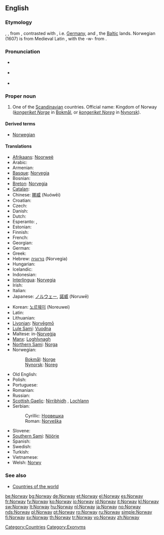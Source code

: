 ==English==
{{wikipedia}}

===Etymology===
{{etyl|ang}} {{term|Norweg|lang=ang}}, {{term|Norþweg|lang=ang}}, from {{etyl|non}} {{term|Norvegr||north way|lang=non}}, contrasted with {{term|suthrvegar||south way|lang=non}}, i.e. [[w:Germany|Germany]], and {{term|austrvegr||east way|lang=non}}, the [[w:Baltic states|Baltic]] lands. Norwegian (1607) is from Medieval Latin {{term|Norvegia|lang=la}}, with the -w- from {{term|Norway|lang=en}}.

===Pronunciation===
* {{a|UK}} {{IPA|/ˈnɔː.weɪ/}}
* {{a|US}} {{IPA|/ˈnɔɹ.weɪ/}}
* {{audio|en-us-Norway.ogg|Audio (US)}}

===Proper noun===
{{en-proper noun}}

# One of the [[Scandinavian]] countries. Official name: Kingdom of Norway (''[[kongeriket Norge]]'' in [[Bokmål]], or ''[[kongeriket Noreg]]'' in [[Nynorsk]]).

====Derived terms====
* [[Norwegian]]

====Translations====
{{trans-top|Scandinavian country}}
* [[Afrikaans]]: [[Noorweë]]
* Arabic: {{Arab|[[النرويج]]}} {{IPAchar|(an-narwīj)}}
* Armenian: {{t-|hy|Նորվեգիա|tr=Norvegia}}
* [[Basque]]: [[Norvegia]]
* Bosnian: {{t-|bs|Norveška|f}}
* [[Breton]]: [[Norvegia]]
* [[Catalan]]: {{t+|ca|Noruega|f}}
* Chinese: [[挪威]] (Nuówēi)
* Croatian: {{t+|hr|Norveška|f|alt=Nòrveškā}}
* Czech: {{t+|cs|Norsko}}
* Danish: {{t-|da|Norge}}
* Dutch: {{t+|nl|Noorwegen}}
* Esperanto: {{t-|eo|Norvegio|xs=Esperanto}}, {{t-|eo|Norvegujo|xs=Esperanto}}
* Estonian: {{t+|et|Norra}}
* Finnish: {{t+|fi|Norja}}
* French: {{t+|fr|Norvège|f}}
* Georgian: {{t|ka|ნორვეგია|tr=Norvegia|sc=Geor|xs=Georgian}}
* German: {{t+|de|Norwegen|n}}
* Greek: {{t+|el|Νορβηγία|f|tr=Norvigía}}
* Hebrew: [[נורווגיה]] (Norvegia) {{f}}
* Hungarian: {{t+|hu|Norvégia}}
* Icelandic: {{t+|is|Noregur|m}}
* Indonesian: {{t-|id|Norwegia|xs=Indonesian}}
* [[Interlingua]]: [[Norvegia]]
* Irish: {{t-|ga|Iorua|f|alt=an Iorua|xs=Irish}}
* Italian: {{t+|it|Norvegia|f}}
* Japanese: [[ノルウェー]], [[諾威]] (Noruwē)
{{trans-mid}}
* Korean: [[노르웨이]] (Noreuwei)
* Latin: {{t-|la|Norvegia}}
* Lithuanian: {{t+|lt|Norvegija|xs=Lithuanian}}
* [[Livonian]]: [[Norvēgmō]]
* [[Lule Sami]]: [[Vuodna]]
* Maltese: in-[[Norveġja]]
* [[Manx]]: [[Loghlynagh]]
* [[Northern Sami]]: [[Norga]]
* Norwegian:
*: [[Bokmål]]: [[Norge]]
*: [[Nynorsk]]: [[Noreg]]
* Old English: {{t-|ang|Norþweg|m|alt=Norþweġ|xs=Old English}}
* Polish: {{t+|pl|Norwegia|f}}
* Portuguese: {{t+|pt|Noruega|f}}
* Romanian: {{t+|ro|Norvegia|f}}
* Russian: {{t+|ru|Норвегия|f|tr=Norvégija}}
* [[Scottish Gaelic]]: [[Nirribhidh]] {{f}}, [[Lochlann]] {{m|f}}
* Serbian:
*: Cyrillic: [[Норвешка#Serbian|Норвешка]] {{f}}
*: Roman: [[Norveška#Serbian|Norveška]] {{f}}
* Slovene: {{t+|sl|Norveška|f}}
* [[Southern Sami]]: [[Nöörje]]
* Spanish: {{t+|es|Noruega|f}}
* Swedish: {{t+|sv|Norge}}
* Turkish: {{t+|tr|Norveç}}
* Vietnamese: {{t-|vi|Na Uy|xs=Vietnamese}}
* Welsh: [[Norwy]]
{{trans-bottom}}

===See also===
* [[Appendix:Countries of the world|Countries of the world]]

[[Category:Countries]]
[[Category:Exonyms]]

[[be:Norway]]
[[bg:Norway]]
[[de:Norway]]
[[et:Norway]]
[[el:Norway]]
[[es:Norway]]
[[fr:Norway]]
[[fy:Norway]]
[[ko:Norway]]
[[io:Norway]]
[[id:Norway]]
[[it:Norway]]
[[kl:Norway]]
[[sw:Norway]]
[[lt:Norway]]
[[hu:Norway]]
[[nl:Norway]]
[[ja:Norway]]
[[no:Norway]]
[[nds:Norway]]
[[pl:Norway]]
[[pt:Norway]]
[[ro:Norway]]
[[ru:Norway]]
[[simple:Norway]]
[[fi:Norway]]
[[sv:Norway]]
[[th:Norway]]
[[tr:Norway]]
[[vo:Norway]]
[[zh:Norway]]